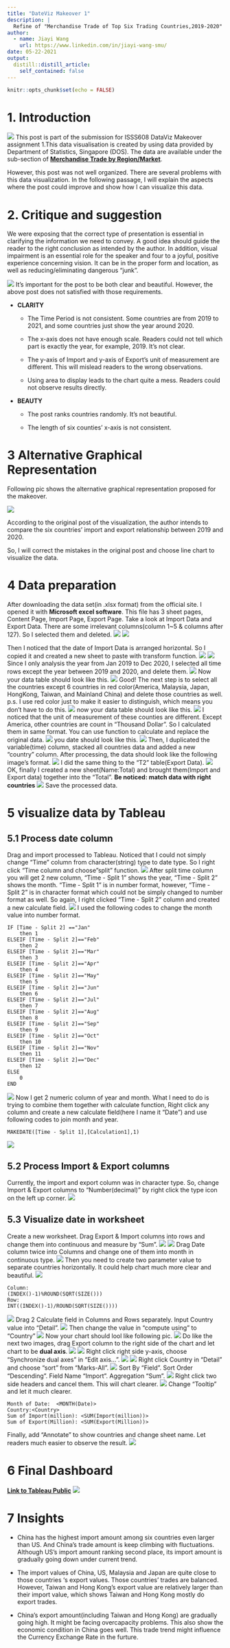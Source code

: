 ```yaml
---
title: "DateViz Makeover 1"
description: |
  Refine of "Merchandise Trade of Top Six Trading Countries,2019-2020"
author:
  - name: Jiayi Wang
    url: https://www.linkedin.com/in/jiayi-wang-smu/
date: 05-22-2021
output:
  distill::distill_article:
    self_contained: false
---
```



```r
knitr::opts_chunk$set(echo = FALSE)
```

# 1. Introduction

![](img/image00.png)
This post is part of the submission for ISSS608 DataViz Makeover assignment 1.This data visualisation is created by using data provided by Department of Statistics, Singapore (DOS). The data are available under the sub-section of [**Merchandise Trade by Region/Market**](https://www.singstat.gov.sg/find-data/search-by-theme/trade-and-investment/merchandise-trade/latest-data).

However, this post was not well organized. There are several problems with this data visualization. In the following passage, I will explain the aspects where the post could improve and show how I can visualize this data.


# 2. Critique and suggestion

We were exposing that the correct type of presentation is essential in clarifying the information we need to convey. A good idea should guide the reader to the right conclusion as intended by the author. In addition, visual impairment is an essential role for the speaker and four to a joyful, positive experience concerning vision. It can be in the proper form and location, as well as reducing/eliminating dangerous “junk”.

![](img/image01.png)
It's important for the post to be both clear and beautiful. However, the above post does not satisfied with those requirements.

* **CLARITY**

  * The Time Period is not consistent. Some countries are from 2019 to 2021, and some countries just show the year around 2020. 
  
  * The x-axis does not have enough scale. Readers could not tell which part is exactly the year, for example, 2019. It's not clear.
  
  * The y-axis of Import and y-axis of Export's unit of measurement are different. This will mislead readers to the wrong observations.
  
  * Using area to display leads to the chart quite a mess. Readers could not observe results directly.
  
* **BEAUTY**

  * The post ranks countries randomly. It's not beautiful.
  
  * The length of six counties' x-axis is not consistent.
  

# 3 Alternative Graphical Representation
Following pic shows the alternative graphical representation proposed for the makeover.

![](img/image02.png)

According to the original post of the visualization, the author intends to compare the six countries' import and export relationship between 2019 and 2020.

So, I will correct the mistakes in the original post and choose line chart to visualize the data.




# 4 Data preparation
After downloading the data set(in .xlsx format) from the official site. I opened it with **Microsoft excel software**. This file has 3 sheet pages, Content Page, Import Page, Export Page. Take a look at Import Data and Export Data. There are some irrelevant columns(column 1~5 & columns after 127). So I selected them and deleted.
![](img/image30.png)
![](img/image31.png)

Then I noticed that the date of Import Data is arranged horizontal. So I copied it and created a new sheet to paste with transform function.
![](img/image32.png)
![](img/image33.png)
Since I only analysis the year from Jan 2019 to Dec 2020, I selected all time rows except the year between 2019 and 2020, and delete them.
![](img/image34.png)
Now your data table should look like this.
![](img/image35.png)
Good! The next step is to select all the countries except 6 countries in red color(America, Malaysia, Japan, HongKong, Taiwan, and Mainland China) and delete those countries as well.
p.s. I use red color just to make it easier to distinguish, which means you don't have to do this.
![](img/image36.png)
now your data table should look like this.
![](img/image37.png)
I noticed that the unit of measurement of these counties are different. Except America, other countries are count in “Thousand Dollar”. So I calculated them in same format. You can use function to calculate and replace the original data.
![](img/image38.png)
you date should look like this.
![](img/image39.png)
Then, I duplicated the variable(time) column, stacked all countries data and added a new “country” column. After processing, the data should look like the following image’s format.
![](img/image40.png)
I did the same thing to the “T2” table(Export Data).
![](img/image41.png)
OK, finally I created a new sheet(Name:Total) and brought them(Import and Export data) together into the "Total". **Be noticed: match data with right countries**
![](img/image42.png)
Save the processed data.

# 5 visualize data by Tableau
## 5.1 Process date column
Drag and import processed to Tableau. Noticed that I could not simply change "Time" column from character(string) type to date type. So I right click "Time column and choose "split" function.
![](img/image03.png)
After split time column you will get 2 new column, "Time - Split 1" shows the year, "Time - Split 2" shows the month. "Time - Split 1" is in number format, however, "Time - Split 2" is in character format which could not be simply changed to number format as well. So again, I right clicked "Time - Split 2" column and created a new calculate field. 
![](img/image04.png)
I used the following codes to change the month value into number format.
```{}
IF [Time - Split 2] =="Jan"
    then 1
ELSEIF [Time - Split 2]=="Feb"
    then 2
ELSEIF [Time - Split 2]=="Mar"
    then 3
ELSEIF [Time - Split 2]=="Apr"
    then 4
ELSEIF [Time - Split 2]=="May"
    then 5
ELSEIF [Time - Split 2]=="Jun"
    then 6
ELSEIF [Time - Split 2]=="Jul"
    then 7
ELSEIF [Time - Split 2]=="Aug"
    then 8
ELSEIF [Time - Split 2]=="Sep"
    then 9
ELSEIF [Time - Split 2]=="Oct"
    then 10
ELSEIF [Time - Split 2]=="Nov"
    then 11
ELSEIF [Time - Split 2]=="Dec"
    then 12
ELSE
    0
END
```
![](img/image05.png)
Now I get 2 numeric column of year and month. What I need to do is trying to combine them together with calculate function,
Right click any column and create a new calculate field(here I name it "Date") and use following codes to join month and year.
```{}
MAKEDATE([Time - Split 1],[Calculation1],1)
```
![](img/image06.png)

## 5.2 Process Import & Export columns

Currently, the import and export column was in character type. So, change Import & Export columns to "Number(decimal)" by right click the type icon on the left up corner.
![](img/image07.png)

## 5.3 Visualize date in worksheet
Create a new worksheet. Drag Export & Import columns into rows and change them into continuous and measure by "Sum".
![](img/image08.png)
![](img/image09.png)
Drag Date column twice into Columns and change one of them into month in continuous type.
![](img/image10.png)
Then you need to create two parameter value to separate countries horizontally. It could help chart much more clear and beautiful.
![](img/image11.png)
```{}
Column:
(INDEX()-1)%ROUND(SQRT(SIZE()))
Row:
INT((INDEX()-1)/ROUND(SQRT(SIZE())))
```
![](img/image12.png)
Drag 2 Calculate field in Columns and Rows separately. Input Country value into "Detail".
![](img/image13.png)
Then change the value in "compute using" to "Country" 
![](img/image14.png)
Now your chart should lool like following pic.
![](img/image15.png)
Do like the next two images, drag Export column to the right side of the chart and let chart to be **dual axis**.
![](img/image16.png)
![](img/image17.png)
Right click right side y-axis, choose "Synchronize dual axes" in "Edit axis...".
![](img/image18.png)
![](img/image19.png)
Right click Country in "Detail" and choose "sort" from "Marks-All".
![](img/image20.png)
Sort By "Field". Sort Order "Descending". Field Name "Import". Aggregation "Sum".
![](img/image21.png)
Right click two side headers and cancel them. This will chart clearer.
![](img/image22.png)
Change "Tooltip" and let it much clearer.
```{}
Month of Date:	<MONTH(Date)>
Country:<Country>
Sum of Import(million):	<SUM(Import(million))>
Sum of Export(Million):	<SUM(Export(Million))>
```

Finally, add "Annotate" to show countries and change sheet name. Let readers much easier to observe the result.
![](img/image23.png)



# 6 Final Dashboard
[**Link to Tableau Public**](https://public.tableau.com/app/profile/jiayi.wang5053/viz/Book1_16223712999290/MerchandiseTradeofTopSixTradingCountries2019-2020)
![](img/image24.png)


# 7 Insights
* China has the highest import amount among six countries even larger than US. And China's trade amount is keep climbing with fluctuations. Although US's import amount ranking second place, its import amount is gradually going down under current trend.

* The import values of China, US, Malaysia and Japan are quite close to those countries 's export values. Those countries' trades are balanced. However, Taiwan and Hong Kong's export value are relatively larger than their import value, which shows Taiwan and Hong Kong mostly do export trades.

* China's export amount(including Taiwan and Hong Kong) are gradually going high. It might be facing overcapacity problems. This also show the economic condition in China  goes well. This trade trend might influence the Currency Exchange Rate in the furture.